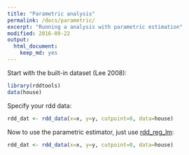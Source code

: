 ```yaml
---
title: "Parametric analysis"
permalink: /docs/parametric/
excerpt: "Running a analysis with parametric estimation"
modified: 2016-09-22
output: 
  html_document: 
    keep_md: yes
---
```

  
Start with the built-in dataset (Lee 2008):
```r
library(rddtools)
data(house)
```

Specify your rdd data:
  
```r
rdd_dat <- rdd_data(x=x, y=y, cutpoint=0, data=house)
```

Now to use the parametric estimator, just use [rdd_reg_lm](https://www.rdocumentation.org/packages/rddtools/versions/0.4.0/topics/rdd_reg_lm):

```r
rdd_dat <- rdd_data(x=x, y=y, cutpoint=0, data=house)
```